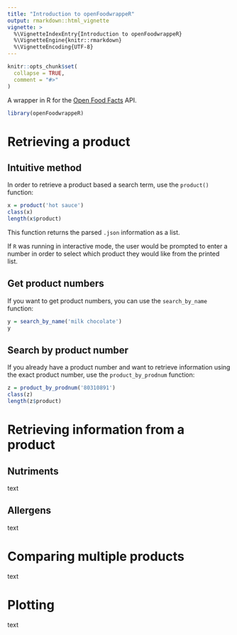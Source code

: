 ```yaml
---
title: "Introduction to openFoodwrappeR"
output: rmarkdown::html_vignette
vignette: >
  %\VignetteIndexEntry{Introduction to openFoodwrappeR}
  %\VignetteEngine{knitr::rmarkdown}
  %\VignetteEncoding{UTF-8}
---
```


```r
knitr::opts_chunk$set(
  collapse = TRUE,
  comment = "#>"
)
```

A wrapper in R for the [Open Food Facts](https://world.openfoodfacts.org/) API.

```r
library(openFoodwrappeR)
```

# Retrieving a product

## Intuitive method

In order to retrieve a product based a search term, use the `product()` function:

```r
x = product('hot sauce')
class(x)
length(x$product)
```

This function returns the parsed `.json` information as a list.

If `R` was running in interactive mode, the user would be prompted to enter a number in order to select which product they would like from the printed list. 


## Get product numbers

If you want to get product numbers, you can use the `search_by_name` function:

```r
y = search_by_name('milk chocolate')
y
```


## Search by product number

If you already have a product number and want to retrieve information using the exact product number, use the `product_by_prodnum` function:

```r
z = product_by_prodnum('80310891')
class(z)
length(z$product)
```


# Retrieving information from a product


## Nutriments

text



## Allergens


text



# Comparing multiple products

text



# Plotting

text

